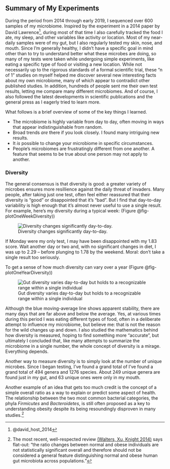 ## Summary of My Experiments {#experimentSummary}

During the period from 2014 through early 2019, I sequenced over 600 samples of my microbiome. Inspired by the experiment in a 2014 paper by David Lawrence[^experiment-summary-1], during most of that time I also carefully tracked the food I ate, my sleep, and other variables like activity or location. Most of my near-daily samples were of my gut, but I also regularly tested my skin, nose, and mouth. Since I'm generally healthy, I didn't have a specific goal in mind other than to try to understand better what these microbes are doing, so many of my tests were taken while undergoing simple experiments, like eating a specific type of food or visiting a new location. While not necessarily up to the rigorous standards of a formal scientific trial, these "n of 1" studies on myself helped me discover several new interesting facts about my own microbiome, many of which appear to contradict other published studies. In addition, hundreds of people sent me their own test results, letting me compare many different microbiomes. And of course, I also followed the latest developments in scientific publications and the general press as I eagerly tried to learn more.

[^experiment-summary-1]: @david_host_2014

What follows is a brief overview of some of the key things I learned.

-   The microbiome is highly variable from day to day, often moving in ways that appear indistinguishable from random.
-   Broad trends *are* there if you look closely. I found many intriguing new results.
-   It *is* possible to change your microbiome in specific circumstances.
-   People's microbiomes are frustratingly different from one another. A feature that seems to be true about one person may not apply to another.

### Diversity

The general consensus is that diversity is good: a greater variety of microbes ensures more resillience against the daily threat of invaders. Many people, after taking just one test, often feel either reassured that their diversity is "good" or disappointed that it's "bad". But I find that day-to-day variability is high enough that it's almost never useful to use a single result. For example, here's my diversity during a typical week: (Figure @fig-plotOneWeekDiversity))

![Diversity changes significantly day-to-day.](assets/coverPersonalScience-quarto.jpg){#fig-plotOneWeekDiversity}


If Monday were my only test, I may have been disappointed with my 1.83 score. Wait another day or two and, with no significant changes in diet, I was up to 2.29 -- before plunging to 1.78 by the weekend. Moral: don't take a single result too seriously.

To get a sense of how much diversity can vary over a year (Figure @fig-plotOneYearDiversity))

![Gut diversity varies day-to-day but holds to a recognizable range within a single individual](assets/coverPersonalScience-quarto.jpg){#fig-plotOneYearDiversity}

Although the blue moving-average line shows apparent stability, there are many days that are far above and below the average. Yes, at various times during this period I was eating different types of food, often in a deliberate attempt to influence my microbiome, but believe me: that is not the reason for the wild changes up and down. I also studied the mathematics behind how diversity is measured, hoping to find something more "accurate", but ultimately I concluded that, like many attempts to summarize the microbiome in a single number, the whole concept of diversity is a mirage. Everything depends.

Another way to measure diversity is to simply look at the number of unique microbes. Since I began testing, I've found a grand total of I've found a grand total of 494 genera and 1276 species. About 249 unique genera are found just in my gut, and 63 unique ones were only in my mouth.

Another example of an idea that gets too much credit is the concept of a simple overall ratio as a way to explain or predict some aspect of health. The relationship between the two most common bacterial categories, the phyla *Firmicutes* and *Bacteroidetes*, is still often proposed as a key to understanding obesity despite its being resoundingly disproven in many studies.[^experiment-summary-2]

[^experiment-summary-2]: The most recent, well-respected review [(Walters, Xu, Knight 2014)](http://onlinelibrary.wiley.com/doi/10.1016/j.febslet.2014.09.039/full) says flat-out: "the ratio changes between normal and obese individuals are not statistically significant overall and therefore should not be considered a general feature distinguishing normal and obese human gut microbiota across populations."

